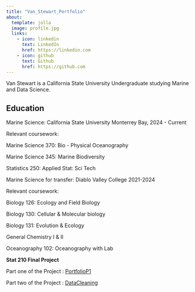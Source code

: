 ```yaml
---
title: "Van_Stewart_Portfolio"
about: 
  template: jolla
  image: profile.jpg
  links:
    - icon: linkedin
      text: LinkedIn
      href: https://linkedin.com
    - icon: github
      text: Github
      href: https://github.com
---
```


Van Stewart is a California State University Undergraduate studying Marine and Data Science.

## Education

::::: {layout-ncol="2"}
::: {layout-ncol="2"}
Marine Science: California State University Monterrey Bay, 2024 - Current
:::

Relevant coursework:

Marine Science 370: Bio - Physical Oceanography

Marine Science 345: Marine Biodiversity

Statistics 250: Applied Stat: Sci Tech

::: {layout-ncol="2"}
Marine Science for transfer: Diablo Valley College 2021-2024
:::

Relevant coursework:

Biology 126: Ecology and Field Biology

Biology 130: Cellular & Molecular biology

Biology 131: Evolution & Ecology

General Chemistry I & II

Oceanography 102: Oceanography with Lab
:::::

**Stat 210 Final Project**

Part one of the Project : [PortfolioP1](Portfolio_Project_P1.qmd)

Part two of the Project : [DataCleaning](dataWork.qmd)
